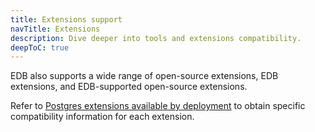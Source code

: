 ```yaml
---
title: Extensions support
navTitle: Extensions
description: Dive deeper into tools and extensions compatibility.
deepToC: true
---
```


EDB also supports a wide range of open-source extensions, EDB extensions, and EDB-supported open-source extensions.

Refer to [Postgres extensions available by deployment](/pg_extensions) to obtain specific compatibility information for each extension.
